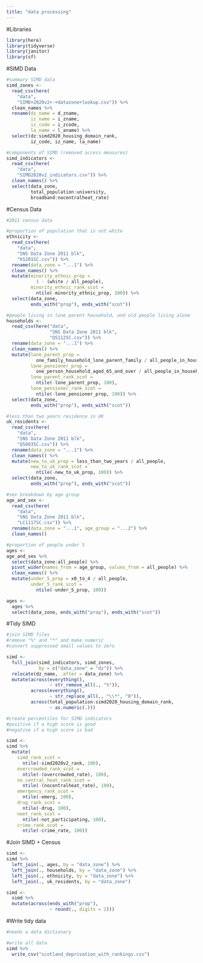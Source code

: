 ```yaml
---
title: "data processing"
---
```


#Libraries
```r
library(here)
library(tidyverse)
library(janitor)
library(sf)
```

#SIMD Data
```r
#summary SIMD data
simd_zones <- 
  read_csv(here(
    "data",
    "SIMD+2020v2+-+datazone+lookup.csv")) %>%
  clean_names %>%
  rename(dz_name = d_zname,
         iz_name = i_zname,
         iz_code = i_zcode,
         la_name = l_aname) %>%
  select(dz:simd2020_housing_domain_rank, 
         iz_code, iz_name, la_name)

#components of SIMD (removed access measures)
simd_indicators <- 
  read_csv(here(
    "data", 
    "SIMD2020v2_indicators.csv")) %>%
  clean_names() %>%
  select(data_zone, 
         total_population:university,
         broadband:nocentralheat_rate)
```

#Census Data
```r
#2011 census data

#proportion of population that is not white
ethnicity <- 
  read_csv(here(
    "data", 
    "SNS Data Zone 2011 blk", 
    "KS201SC.csv")) %>%
  rename(data_zone = "...1") %>%
  clean_names() %>%
  mutate(minority_ethnic_prop = 
           1 - (white / all_people),
         minority_ethnic_rank_scot = 
           ntile(-minority_ethnic_prop, 100)) %>%
  select(data_zone, 
         ends_with("prop"), ends_with("scot"))

#people living in lone parent household, and old people living alone
households <- 
  read_csv(here("data", 
                "SNS Data Zone 2011 blk", 
                "QS112SC.csv")) %>%
  rename(data_zone = "...1") %>%
  clean_names() %>%
  mutate(lone_parent_prop = 
           one_family_household_lone_parent_family / all_people_in_households,
         lone_pensioner_prop =
           one_person_household_aged_65_and_over / all_people_in_households,
         lone_parent_rank_scot =
           ntile(-lone_parent_prop, 100),
         lone_pensioner_rank_scot =
           ntile(-lone_pensioner_prop, 100)) %>%
  select(data_zone, 
         ends_with("prop"), ends_with("scot"))

#less than two years residence in UK
uk_residents <- 
  read_csv(here(
    "data", 
    "SNS Data Zone 2011 blk", 
    "QS803SC.csv")) %>%
  rename(data_zone = "...1") %>%
  clean_names() %>%
  mutate(new_to_uk_prop = less_than_two_years / all_people,
         new_to_uk_rank_scot = 
           ntile(-new_to_uk_prop, 100)) %>%
  select(data_zone, 
         ends_with("prop"), ends_with("scot"))

#sex breakdown by age group
age_and_sex <- 
  read_csv(here(
    "data", 
    "SNS Data Zone 2011 blk", 
    "LC1117SC.csv")) %>%
  rename(data_zone = "...1", age_group = "...2") %>%
  clean_names() 

#proportion of people under 5 
ages <-
age_and_sex %>%
  select(data_zone:all_people) %>%
  pivot_wider(names_from = age_group, values_from = all_people) %>%
  clean_names() %>%
  mutate(under_5_prop = x0_to_4 / all_people,
         under_5_rank_scot = 
           ntile(-under_5_prop, 100))

ages <-
  ages %>%
  select(data_zone, ends_with("prop"), ends_with("scot"))
```

#Tidy SIMD
```r
#join SIMD files
#remove "%" and "*" and make numeric
#convert suppressed small values to zero

simd <- 
  full_join(simd_indicators, simd_zones, 
            by = c("data_zone" = "dz")) %>%
  relocate(dz_name, .after = data_zone) %>%
  mutate(across(everything(), 
                ~ str_remove_all(., "%")),
         across(everything(), 
                ~ str_replace_all(., "\\*", "0")),
         across(total_population:simd2020_housing_domain_rank, 
                ~ as.numeric(.)))

#create percentiles for SIMD indicators
#positive if a high score is good
#negative if a high score is bad

simd <-
simd %>%
  mutate(
    simd_rank_scot =
      ntile(-simd2020v2_rank, 100),
    overcrowded_rank_scot =
      ntile(-(overcrowded_rate), 100),
    no_central_heat_rank_scot = 
      ntile(-(nocentralheat_rate), 100),
    emergency_rank_scot =
      ntile(-emerg, 100),
    drug_rank_scot =
      ntile(-drug, 100),
    neet_rank_scot =
      ntile(-not_participating, 100),
    crime_rank_scot =
      ntile(-crime_rate, 100))
```

#Join SIMD + Census
```r
simd <-
simd %>%
  left_join(., ages, by = "data_zone") %>%
  left_join(., households, by = "data_zone") %>%
  left_join(., ethnicity, by = "data_zone") %>%
  left_join(., uk_residents, by = "data_zone")

simd <-
  simd %>%
  mutate(across(ends_with("prop"),
                ~ round(., digits = 2)))
```

#Write tidy data
```r
#needs a data dictionary

#write all data
simd %>%
  write_csv("scotland_deprivation_with_rankings.csv")
```